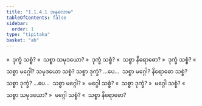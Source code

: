 ```yaml
---
title: "1.1.4.1 အနုလောမ"
tableOfContents: false
sidebar:
  order: 1
type: "tipitaka"
basket: "ab"
---
```



<DynamicBreadcrumb />

<Division number="8">

<Paragraph number="83">
»  ဒုက္ခံ သစ္စံ?
</Paragraph>

<Paragraph number="84">
«  သစ္စာ သမုဒယော?
</Paragraph>

<Paragraph number="85">
»  ဒုက္ခံ သစ္စံ?
</Paragraph>

<Paragraph number="86">
«  သစ္စာ နိရောဓော?
</Paragraph>

<Paragraph number="87">
»  ဒုက္ခံ သစ္စံ?
</Paragraph>

<Paragraph number="88">
«  သစ္စာ မဂ္ဂေါ?
</Paragraph>

<Paragraph number="89">
သမုဒယော သစ္စံ?
</Paragraph>

<Paragraph number="90">
သစ္စာ ဒုက္ခံ? …ပေ…  သစ္စာ မဂ္ဂေါ?
</Paragraph>

<Paragraph number="91">
နိရောဓော သစ္စံ?
</Paragraph>

<Paragraph number="92">
သစ္စာ ဒုက္ခံ? …ပေ…  သစ္စာ မဂ္ဂေါ?
</Paragraph>

<Paragraph number="93">
»  မဂ္ဂေါ သစ္စံ?
</Paragraph>

<Paragraph number="94">
«  သစ္စာ ဒုက္ခံ?
</Paragraph>

<Paragraph number="95">
»  မဂ္ဂေါ သစ္စံ?
</Paragraph>

<Paragraph number="96">
«  သစ္စာ သမုဒယော?
</Paragraph>

<Paragraph number="97">
»  မဂ္ဂေါ သစ္စံ?
</Paragraph>

<Paragraph number="98">
«  သစ္စာ နိရောဓော?
</Paragraph>
</Division>
